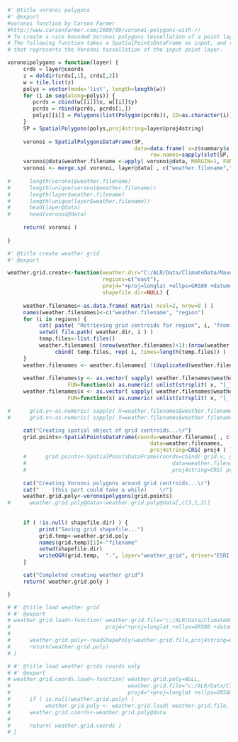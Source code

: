 
```r
#' @title voronoi polygons
#' @export
#voronoi function by Carson Farmer
#http://www.carsonfarmer.com/2009/09/voronoi-polygons-with-r/
# To create a nice bounded Voronoi polygons tessellation of a point layer in R, we need two libraries: sp and deldir. 
# The following function takes a SpatialPointsDataFrame as input, and returns a SpatialPolygonsDataFrame 
# that represents the Voronoi tessellation of the input point layer.

voronoipolygons = function(layer) {
     crds = layer@coords
     z = deldir(crds[,1], crds[,2])
     w = tile.list(z)
     polys = vector(mode='list', length=length(w))
     for (i in seq(along=polys)) {
        pcrds = cbind(w[[i]]$x, w[[i]]$y)
        pcrds = rbind(pcrds, pcrds[1,])
        polys[[i]] = Polygons(list(Polygon(pcrds)), ID=as.character(i))
     }
     SP = SpatialPolygons(polys,proj4string=layer@proj4string)
     
     voronoi = SpatialPolygonsDataFrame(SP, 
                                        data=data.frame( x=z$summary$x, y=z$summary$y, 
                                             row.names=sapply(slot(SP, 'polygons'), function(x) slot(x, 'ID'))))
     voronoi@data$weather.filename <-apply( voronoi@data, MARGIN=1, FUN=function(df) paste0("data_",df["y"],"_",df["x"]) )
     voronoi <- merge.sp( voronoi, layer@data[ , c("weather.filename","region")], by = "weather.filename", all.x=T )
     
#      length(voronoi$weather.filename)
#      length(unique(voronoi$weather.filename))
#      length(layer$weather.filename)
#      length(unique(layer$weather.filename))
#      head(layer@data)
#      head(voronoi@data)
     
     return( voronoi )
    
}

```


```r
#' @title create weather grid
#' @export

weather.grid.create<-function(weather.dir="C:/ALR/Data/ClimateData/Mauer/daily",
                              regions=c("east"), 
                              proj4="+proj=longlat +ellps=GRS80 +datum=NAD83 +no_defs",
                              shapefile.dir=NULL) {
     
     weather.filenames<-as.data.frame( matrix( ncol=2, nrow=0 ) )
     names(weather.filenames)<-c("weather.filename", "region")
     for (i in regions) {
          cat( paste( "Retrieving grid centroids for region", i, "from file names...\r" ) )
          setwd( file.path( weather.dir, i ) )
          temp.files<-list.files()
          weather.filenames[ (nrow(weather.filenames)+1):(nrow(weather.filenames)+length(temp.files)),]<-
               cbind( temp.files, rep( i, times=length(temp.files)) )
     }
     weather.filenames <- weather.filenames[ !(duplicated(weather.filenames$weather.filename)), ]
     
     weather.filenames$y <- as.vector( sapply( weather.filenames$weather.filename,  
                   FUN=function(x) as.numeric( unlist(strsplit( x, "[_]" ))[2] )  ) )
     weather.filenames$x <- as.vector( sapply( weather.filenames$weather.filename,  
                   FUN=function(x) as.numeric( unlist(strsplit( x, "[_]" ))[3] )  ) )

#      grid.y<-as.numeric( sapply( X=weather.filenames$weather.filename, FUN=substr,6,12 ) )
#      grid.x<-as.numeric( sapply( X=weather.filenames$weather.filename, FUN=substr,14,21 ) )

     cat("Creating spatial object of grid centroids...\r")
     grid.points<-SpatialPointsDataFrame(coords=weather.filenames[ , c("x","y") ],
                                             data=weather.filenames,
                                             proj4string=CRS( proj4 ) )
     #      grid.points<-SpatialPointsDataFrame(coords=cbind( grid.x, grid.y ),
     #                                              data=weather.filenames,
     #                                              proj4string=CRS( proj4 ) )
          
     cat("Creating Voronoi polygons around grid centroids...\r")
     cat("    (this part could take a while)    \r")
     weather.grid.poly<-voronoipolygons(grid.points)
#      weather.grid.poly@data<-weather.grid.poly@data[,c(3,1,2)]
     
     
     if ( !is.null( shapefile.dir) ) {
          print("Saving grid shapefile...")
          grid.temp<-weather.grid.poly
          names(grid.temp)[1]<-"filename"
          setwd(shapefile.dir)
          writeOGR(grid.temp,  ".", layer="weather_grid", driver="ESRI Shapefile")
     }

     cat("Completed creating weather grid")
     return( weather.grid.poly )

}

```

```r
# #' @title load weather grid
# #' @export
# weather.grid.load<-function( weather.grid.file="c:/ALR/Data/ClimateData/Mauer/weather_grid", 
#                              proj4="+proj=longlat +ellps=GRS80 +datum=NAD83 +no_defs" ) {
#  
#      weather.grid.poly<-readShapePoly(weather.grid.file,proj4string=CRS(proj4))
#      return(weather.grid.poly)
# }
```

```r
# #' @title load weather grids coords only
# #' @export
# weather.grid.coords.load<-function( weather.grid.poly=NULL,
#                                     weather.grid.file="c:/ALR/Data/ClimateData/Mauer/weather_grid",
#                                     proj4="+proj=longlat +ellps=GRS80 +datum=NAD83 +no_defs" ) {
#      if ( is.null(weather.grid.poly) )
#           weather.grid.poly <- weather.grid.load( weather.grid.file, proj4 )
#      weather.grid.coords<-weather.grid.poly@data
#      
#      return( weather.grid.coords )
# }
```

